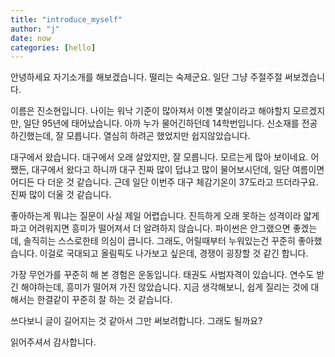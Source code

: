 ```yaml
---
title: "introduce_myself"
author: "j"
date: now
categories: [hello] 
---
```


안녕하세요
자기소개를 해보겠습니다.
떨리는 숙제군요.
일단 그냥 주절주절 써보겠습니다.

이름은 진소현입니다.
나이는 워낙 기준이 많아져서
이젠 몇살이라고 해야할지 모르겠지만,
일단 95년에 태어났습니다.
아까 누가 물어긴하던데 14학번입니다.
신소재를 전공하긴했는데,
잘 모릅니다.
열심히 하려곤 했었지만 쉽지않았습니다.

대구에서 왔습니다.
대구에서 오래 살았지만, 잘 모릅니다.
모르는게 많아 보이네요.
어쨌든, 대구에서 왔다고 하니까
대구 진짜 많이 덥냐고 많이 물어보시던데,
일단 여름이면 어디든 다 더운 것 같습니다.
근데 일단 이번주 대구 체감기온이 37도라고 뜨더라구요.
진짜 많이 더울 것 같습니다.

좋아하는게 뭐냐는 질문이 사실 제일 어렵습니다.
진득하게 오래 못하는 성격이라
얇게 파고 어려워지면 흥미가 떨어져서 더 알려하지 않습니다.
파이썬은 안그랬으면 좋겠는데,
솔직히는 스스로한테 의심이 큽니다.
그래도, 어릴때부터 누워있는건 꾸준히 좋아했습니다.
이걸로 국대되고 올림픽도 나가보고 싶은데, 경쟁이 굉장할 것 같긴 합니다.

가장 무언가를 꾸준히 해 본 경험은 운동입니다.
태권도 사범자격이 있습니다.
연수도 받긴 해야하는데, 흥미가 떨어져 가진 않았습니다.
지금 생각해보니,
쉽게 질리는 것에 대해서는 한결같이 꾸준히 잘 하는 것 같습니다.

쓰다보니 글이 길어지는 것 같아서 그만 써보려합니다.
그래도 될까요?

읽어주셔서 감사합니다.


